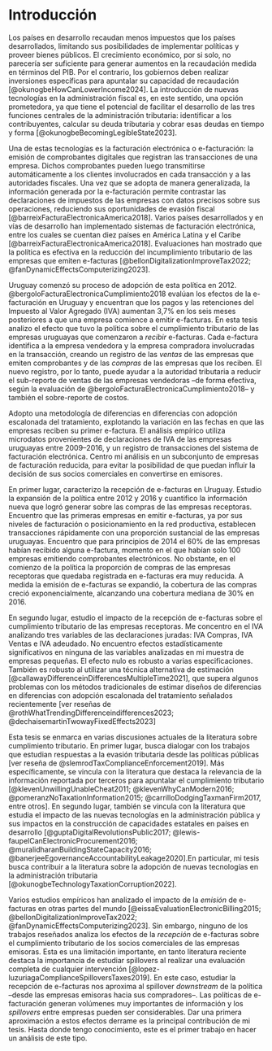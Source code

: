 # Introducción {#sec-intro}

Los países en desarrollo recaudan menos impuestos que los países desarrollados, limitando sus posibilidades de implementar políticas y proveer bienes públicos. El crecimiento económico, por si solo, no parecería ser suficiente para generar aumentos en la recaudación medida en términos del PIB. Por el contrario, los gobiernos deben realizar inversiones específicas para apuntalar su capacidad de recaudación [@okunogbeHowCanLowerIncome2024]. La introducción de nuevas tecnologías en la administración fiscal es, en este sentido, una opción prometedora, ya que tiene el potencial de facilitar el desarrollo de las tres funciones centrales de la administración tributaria: identificar a los contribuyentes, calcular su deuda tributaria y cobrar esas deudas en tiempo y forma [@okunogbeBecomingLegibleState2023].

Una de estas tecnologías es la facturación electrónica o e-facturación: la emisión de comprobantes digitales que registran las transacciones de una empresa. Dichos comprobantes pueden luego transmitirse automáticamente a los clientes involucrados en cada transacción y a las autoridades fiscales. Una vez que se adopta de manera generalizada, la información generada por la e-facturación permite contrastar las declaraciones de impuestos de las empresas con datos precisos sobre sus operaciones, reduciendo sus oportunidades de evasión fiscal [@barreixFacturaElectronicaAmerica2018]. Varios países desarrollados y en vías de desarrollo han implementado sistemas de facturación electrónica, entre los cuales se cuentan diez países en América Latina y el Caribe [@barreixFacturaElectronicaAmerica2018]. Evaluaciones han mostrado que la política es efectiva en la reducción del incumplimiento tributario de las empresas que emiten e-facturas [@bellonDigitalizationImproveTax2022; @fanDynamicEffectsComputerizing2023].

Uruguay comenzó su proceso de adopción de esta política en 2012. @bergoloFacturaElectronicaCumplimiento2018 evalúan los efectos de la e-facturación en Uruguay y encuentran que los pagos y las retenciones del Impuesto al Valor Agregado (IVA) aumentan 3,7% en los seis meses posteriores a que una empresa comience a emitir e-facturas. En esta tesis analizo el efecto que tuvo la política sobre el cumplimiento tributario de las empresas uruguayas que comenzaron a *recibir* e-facturas. Cada e-factura identifica a la empresa vendedora y la empresa compradora involucradas en la transacción, creando un registro de las *ventas* de las empresas que emiten comprobantes y de las *compras* de las empresas que los reciben. El nuevo registro, por lo tanto, puede ayudar a la autoridad tributaria a reducir el sub-reporte de ventas de las empresas vendedoras –de forma efectiva, según la evaluación de @bergoloFacturaElectronicaCumplimiento2018– y también el sobre-reporte de costos.

Adopto una metodología de diferencias en diferencias con adopción escalonada del tratamiento, explotando la variación en las fechas en que las empresas reciben su primer e-factura. El análisis empírico utiliza microdatos provenientes de declaraciones de IVA de las empresas uruguayas entre 2009–2016, y un registro de transacciones del sistema de facturación electrónica. Centro mi análisis en un subconjunto de empresas de facturación reducida, para evitar la posibilidad de que puedan influir la decisión de sus socios comerciales en convertirse en emisores.

En primer lugar, caracterizo la recepción de e-facturas en Uruguay. Estudio la expansión de la política entre 2012 y 2016 y cuantifico la información nueva que logró generar sobre las compras de las empresas receptoras. Encuentro que las primeras empresas en emitir e-facturas, ya por sus niveles de facturación o posicionamiento en la red productiva, establecen transacciones rápidamente con una proporción sustancial de las empresas uruguayas. Encuentro que para principios de 2014 el 60% de las empresas habían recibido alguna e-factura, momento en el que habían solo 100 empresas emitiendo comprobantes electrónicos. No obstante, en el comienzo de la política la proporción de compras de las empresas receptoras que quedaba registrada en e-facturas era muy reducida. A medida la emisión de e-facturas se expandió, la cobertura de las compras creció exponencialmente, alcanzando una cobertura mediana de 30% en 2016.

En segundo lugar, estudio el impacto de la recepción de e-facturas sobre el cumplimiento tributario de las empresas receptoras. Me concentro en el IVA analizando tres variables de las declaraciones juradas: IVA Compras, IVA Ventas e IVA adeudado. No encuentro efectos estadísticamente significativos en ninguna de las variables analizadas en mi muestra de empresas pequeñas. El efecto nulo es robusto a varias especificaciones. También es robusto al utilizar una técnica alternativa de estimación [@callawayDifferenceinDifferencesMultipleTime2021], que supera algunos problemas con los métodos tradicionales de estimar diseños de diferencias en diferencias con adopción escalonada del tratamiento señalados recientemente [ver reseñas de @rothWhatTrendingDifferenceindifferences2023; @dechaisemartinTwowayFixedEffects2023]

Esta tesis se enmarca en varias discusiones actuales de la literatura sobre cumplimiento tributario. En primer lugar, busca dialogar con los trabajos que estudian respuestas a la evasión tributaria desde las políticas públicas [ver reseña de @slemrodTaxComplianceEnforcement2019]. Más específicamente, se vincula con la literatura que destaca la relevancia de la información reportada por terceros para apuntalar el cumplimiento tributario [@klevenUnwillingUnableCheat2011; @klevenWhyCanModern2016; @pomeranzNoTaxationInformation2015; @carrilloDodgingTaxmanFirm2017, entre otros]. En segundo lugar, también se vincula con la literatura que estudia el impacto de las nuevas tecnologías en la administración pública y sus impactos en la construcción de capacidades estatales en países en desarrollo [@guptaDigitalRevolutionsPublic2017; @lewis-faupelCanElectronicProcurement2016; @muralidharanBuildingStateCapacity2016; @banerjeeEgovernanceAccountabilityLeakage2020].En particular, mi tesis busca contribuir a la literatura sobre la adopción de nuevas tecnologías en la administración tributaria [@okunogbeTechnologyTaxationCorruption2022].

Varios estudios empíricos han analizado el impacto de la *emisión* de e-facturas en otras partes del mundo [@eissaEvaluationElectronicBilling2015; @bellonDigitalizationImproveTax2022; @fanDynamicEffectsComputerizing2023]. Sin embargo, ninguno de los trabajos reseñados analiza los efectos de la *recepción* de e-facturas sobre el cumplimiento tributario de los socios comerciales de las empresas emisoras. Esta es una limitación importante, en tanto literatura reciente destaca la importancia de estudiar spillovers al realizar una evaluación completa de cualquier intervención [@lopez-luzuriagaComplianceSpilloversTaxes2019]. En este caso, estudiar la recepción de e-facturas nos aproxima al spillover *downstream* de la política –desde las empresas emisoras hacia sus compradores–. Las políticas de e-facturación generan volúmenes muy importantes de información y los *spillovers* entre empresas pueden ser considerables. Dar una primera aproximación a estos efectos derrame es la principal contribución de mi tesis. Hasta donde tengo conocimiento, este es el primer trabajo en hacer un análisis de este tipo.